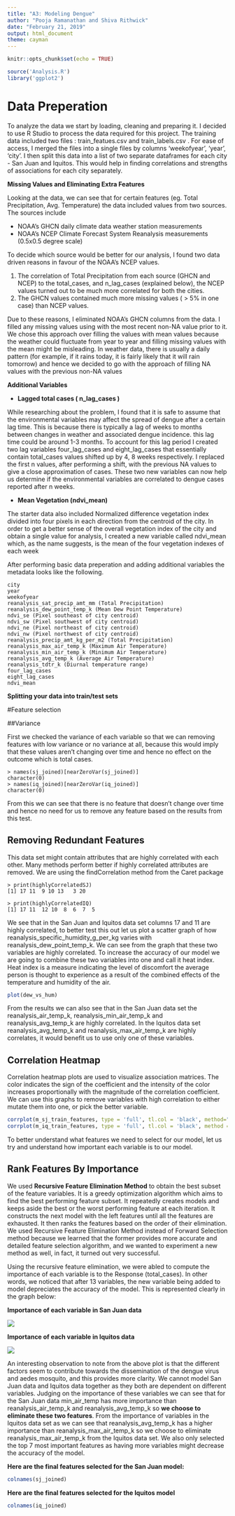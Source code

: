 ```yaml
---
title: "A3: Modeling Dengue"
author: "Pooja Ramanathan and Shiva Rithwick"
date: "February 21, 2019"
output: html_document
theme: cayman
---
```

```r
knitr::opts_chunk$set(echo = TRUE)

source('Analysis.R')
library('ggplot2')
```

# Data Preperation

To analyze the data we start by loading, cleaning and preparing it. I decided to use R Studio to process the data required for this project. The training data included two files : train_featues.csv and train_labels.csv . For ease of access, I merged the files into a single files by columns ‘weekofyear’, ‘year’, ‘city’. I then split this data into a list of two separate dataframes for each city - San Juan and Iquitos. This would help in finding correlations and strengths of associations for each city separately.

**Missing Values and Eliminating Extra Features**

Looking at the data, we can see that for certain features (eg. Total Precipitation, Avg. Temperature) the data included values from two sources. The sources include

  * NOAA's GHCN daily climate data weather station measurements
  * NOAA's NCEP Climate Forecast System Reanalysis measurements (0.5x0.5 degree scale)

To decide which source would be better for our analysis, I found two data driven reasons in favour of the NOAA's NCEP values.

  1. The correlation of Total Precipitation from each source (GHCN and NCEP) to the total_cases, and n_lag_cases (explained below),      the NCEP values turned out to be much more correlated for both the cities.
  2. The GHCN values contained much more missing values ( > 5% in one case) than NCEP values.
  
Due to these reasons, I eliminated NOAA's GHCN columns from the data. I filled any missing values using with the most recent non-NA value prior to it. We chose this approach over filling the values with mean values because the weather could fluctuate from year to year and filling missing values with the mean might be misleading. In weather data, there is usually a daily pattern (for example, if it rains today, it is fairly likely that it will rain tomorrow) and hence we decided to go with the approach of filling NA values with the previous non-NA values

**Additional Variables**

* **Lagged total cases ( n_lag_cases )**

While researching about the problem, I found that it is safe to assume that the environmental variables may affect the spread of dengue after a certain lag time. This is because there is typically a lag of weeks to months between changes in weather and associated dengue incidence. this lag time could be around 1-3 months. To account for this lag period I created two lag variables four_lag_cases and eight_lag_cases that essentially contain total_cases values shifted up by 4, 8 weeks respectively. I replaced the first n values, after performing a shift, with the previous NA values to give a close approximation of cases. These two new variables can now help us determine if the environmental variables are correlated to dengue cases reported after n weeks.

* **Mean Vegetation (ndvi_mean)**

The starter data also included Normalized difference vegetation index divided into four pixels in each direction from the centroid of the city. In order to get a better sense of the overall vegetation index of the city and obtain a single value for analysis, I created a new variable called ndvi_mean which, as the name suggests, is the mean of the four vegetation indexes of each week

After performing basic data preperation and adding additional variables the metadata looks like the following.

```
city
year
weekofyear
reanalysis_sat_precip_amt_mm (Total Precipitation)
reanalysis_dew_point_temp_k (Mean Dew Point Temperature)
ndvi_se (Pixel southeast of city centroid)
ndvi_sw (Pixel southwest of city centroid)
ndvi_ne (Pixel northeast of city centroid)
ndvi_nw (Pixel northwest of city centroid)
reanalysis_precip_amt_kg_per_m2 (Total Precipitation)
reanalysis_max_air_temp_k (Maximum Air Temperature)
reanalysis_min_air_temp_k (Minimum Air Temperature)
reanalysis_avg_temp_k (Average Air Temperature)
reanalysis_tdtr_k (Diurnal temperature range)
four_lag_cases
eight_lag_cases
ndvi_mean
```
**Splitting your data into train/test sets**

#Feature selection

##Variance

First we checked the variance of each variable so that we can removing features with low variance or no variance at all, because this would imply that these values aren’t changing over time and hence no effect on the outcome which is total cases. 

```
> names(sj_joined)[nearZeroVar(sj_joined)]
character(0)
> names(iq_joined)[nearZeroVar(iq_joined)]
character(0)
```

From this we can see that there is no feature that doesn’t change over time and hence no need for us to remove any feature based on the results from this test.

## Removing Redundant Features

This data set might contain attributes that are highly correlated with each other. Many methods perform better if highly correlated attributes are removed. We are using the findCorrelation method from the Caret package 

```
> print(highlyCorrelatedSJ)
[1] 17 11  9 10 13   3 20 

> print(highlyCorrelatedIQ)
[1] 17 11  12 10  8  6  7  5
```

We see that in the San Juan and Iquitos data set columns 17 and 11 are highly correlated, to better test this out let us plot a scatter graph of how reanalysis_specific_humidity_g_per_kg varies with reanalysis_dew_point_temp_k. We can see from the graph that these two variables are highly correlated. To increase the accuracy of our model we are going to combine these two variables into one and call it heat index. Heat index is a measure indicating the level of discomfort the average person is thought to experience as a result of the combined effects of the temperature and humidity of the air.

```r
plot(dew_vs_hum)
```

From the results we can also see that in the San Juan data set the reanalysis_air_temp_k, reanalysis_min_air_temp_k and reanalysis_avg_temp_k are highly correlated. In the Iquitos data set reanalysis_avg_temp_k and reanalysis_max_air_temp_k are highly correlates, it would benefit us to use only one of these variables.


## Correlation Heatmap 

Correlation heatmap plots are used to visualize association matrices. The color indicates the sign of the coefficient and the intensity of the color increases proportionally with the magnitude of the correlation coefficient. We can use this graphs to remove variables with high correlation to either mutate them into one, or pick the better variable.

```r
corrplot(m_sj_train_features, type = 'full', tl.col = 'black', method="shade")
corrplot(m_iq_train_features, type = 'full', tl.col = 'black', method = 'shade')
```

To better understand what features we need to select for our model, let us try and understand how important each variable is to our model.


## Rank Features By Importance

We used **Recursive Feature Elimination Method** to obtain the best subset of the feature variables. It is a greedy optimization algorithm which aims to find the best performing feature subset. It repeatedly creates models and keeps aside the best or the worst performing feature at each iteration. It constructs the next model with the left features until all the features are exhausted. It then ranks the features based on the order of their elimination. We used Recursive Feature Elimination Method instead of Forward Selection method because we learned that the former provides more accurate and detailed feature selection algorithm, and we wanted to experiment a new method as well, in fact, it turned out very successful.

Using the recursive feature elimination, we were abled to compute the importance of each variable is to the Response (total_cases). In other words, we noticed that after 13 variables, the new variable being added to model depreciates the accuracy of the model. This is represented clearly in the graph below:

**Importance of each variable in San Juan data**

![](plots/Rplot6.png)


**Importance of each variable in Iquitos data**

![](plots/Rplot7.png)

An interesting observation to note from the above plot is that the different factors seem to contribute towards the dissemination of the dengue virus and aedes mosquito, and this provides more clarity. We cannot model San Juan data and Iquitos data together as they both are dependent on different variables. Judging on the importance of these variables we can see that for the San Juan data min_air_temp has more importance than reanalysis_air_temp_k and reanalysis_avg_temp_k so **we choose to eliminate these two features**. From the importance of variables in the Iquitos data set as we can see that reanalysis_avg_temp_k has a higher importance than reanalysis_max_air_temp_k so we choose to eliminate reanalysis_max_air_temp_k from the Iquitos data set. We also only selected the top 7 most important features as having more variables might decrease the accuracy of the model.

**Here are the final features selected for the San Juan model:**
```r
colnames(sj_joined)
```

**Here are the final features selected for the Iquitos model**
```r
colnames(iq_joined)
```



